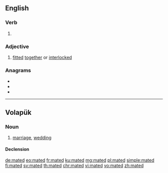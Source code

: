 ==English==

===Verb===
{{head|en|verb form}}

# {{en-past of|mate}}

===Adjective===
{{en-adj|-}}

# [[fitted]] [[together]] or [[interlocked]]

===Anagrams===
* {{l|en|ADMET}}
* {{l|en|DATEM}}
* {{l|en|tamed}}

----

==Volapük==

===Noun===
{{vo-noun}}

# [[marriage]], [[wedding]]

====Declension====
{{vo-decl-noun}}

[[de:mated]]
[[eo:mated]]
[[fr:mated]]
[[ku:mated]]
[[mg:mated]]
[[pl:mated]]
[[simple:mated]]
[[fi:mated]]
[[sv:mated]]
[[th:mated]]
[[chr:mated]]
[[vi:mated]]
[[vo:mated]]
[[zh:mated]]